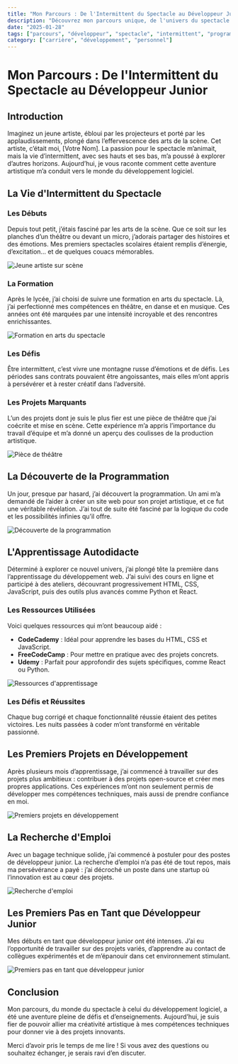 ```yaml
---
title: "Mon Parcours : De l'Intermittent du Spectacle au Développeur Junior"
description: "Découvrez mon parcours unique, de l'univers du spectacle à celui du développement logiciel. Un voyage riche en apprentissages, en défis et en transformations personnelles."
date: "2025-01-28"
tags: ["parcours", "développeur", "spectacle", "intermittent", "programmation"]
category: ["carrière", "développement", "personnel"]
---
```


<div className="prose prose-lg mx-auto">

# Mon Parcours : De l'Intermittent du Spectacle au Développeur Junior

## Introduction

Imaginez un jeune artiste, ébloui par les projecteurs et porté par les applaudissements, plongé dans l’effervescence des arts de la scène. Cet artiste, c’était moi, [Votre Nom]. La passion pour le spectacle m’animait, mais la vie d’intermittent, avec ses hauts et ses bas, m’a poussé à explorer d’autres horizons. Aujourd’hui, je vous raconte comment cette aventure artistique m’a conduit vers le monde du développement logiciel.

## La Vie d'Intermittent du Spectacle

### Les Débuts

Depuis tout petit, j’étais fasciné par les arts de la scène. Que ce soit sur les planches d’un théâtre ou devant un micro, j’adorais partager des histoires et des émotions. Mes premiers spectacles scolaires étaient remplis d’énergie, d’excitation… et de quelques couacs mémorables.

![Jeune artiste sur scène](https://via.placeholder.com/600x400.png?text=Jeune+artiste+sur+scène)

### La Formation

Après le lycée, j’ai choisi de suivre une formation en arts du spectacle. Là, j’ai perfectionné mes compétences en théâtre, en danse et en musique. Ces années ont été marquées par une intensité incroyable et des rencontres enrichissantes.

![Formation en arts du spectacle](https://via.placeholder.com/600x400.png?text=Formation+en+arts+du+spectacle)

### Les Défis

Être intermittent, c’est vivre une montagne russe d’émotions et de défis. Les périodes sans contrats pouvaient être angoissantes, mais elles m’ont appris à persévérer et à rester créatif dans l’adversité.

### Les Projets Marquants

L’un des projets dont je suis le plus fier est une pièce de théâtre que j’ai coécrite et mise en scène. Cette expérience m’a appris l’importance du travail d’équipe et m’a donné un aperçu des coulisses de la production artistique.

![Pièce de théâtre](https://via.placeholder.com/600x400.png?text=Pièce+de+théâtre)

## La Découverte de la Programmation

Un jour, presque par hasard, j’ai découvert la programmation. Un ami m’a demandé de l’aider à créer un site web pour son projet artistique, et ce fut une véritable révélation. J’ai tout de suite été fasciné par la logique du code et les possibilités infinies qu’il offre.

![Découverte de la programmation](https://via.placeholder.com/600x400.png?text=Découverte+de+la+programmation)

## L'Apprentissage Autodidacte

Déterminé à explorer ce nouvel univers, j’ai plongé tête la première dans l’apprentissage du développement web. J’ai suivi des cours en ligne et participé à des ateliers, découvrant progressivement HTML, CSS, JavaScript, puis des outils plus avancés comme Python et React.

### Les Ressources Utilisées

Voici quelques ressources qui m’ont beaucoup aidé :

- **CodeCademy** : Idéal pour apprendre les bases du HTML, CSS et JavaScript.
- **FreeCodeCamp** : Pour mettre en pratique avec des projets concrets.
- **Udemy** : Parfait pour approfondir des sujets spécifiques, comme React ou Python.

![Ressources d'apprentissage](https://via.placeholder.com/600x400.png?text=Ressources+d'apprentissage)

### Les Défis et Réussites

Chaque bug corrigé et chaque fonctionnalité réussie étaient des petites victoires. Les nuits passées à coder m’ont transformé en véritable passionné.

## Les Premiers Projets en Développement

Après plusieurs mois d’apprentissage, j’ai commencé à travailler sur des projets plus ambitieux : contribuer à des projets open-source et créer mes propres applications. Ces expériences m’ont non seulement permis de développer mes compétences techniques, mais aussi de prendre confiance en moi.

![Premiers projets en développement](https://via.placeholder.com/600x400.png?text=Premiers+projets+en+développement)

## La Recherche d'Emploi

Avec un bagage technique solide, j’ai commencé à postuler pour des postes de développeur junior. La recherche d’emploi n’a pas été de tout repos, mais ma persévérance a payé : j’ai décroché un poste dans une startup où l’innovation est au cœur des projets.

![Recherche d'emploi](https://via.placeholder.com/600x400.png?text=Recherche+d'emploi)

## Les Premiers Pas en Tant que Développeur Junior

Mes débuts en tant que développeur junior ont été intenses. J’ai eu l’opportunité de travailler sur des projets variés, d’apprendre au contact de collègues expérimentés et de m’épanouir dans cet environnement stimulant.

![Premiers pas en tant que développeur junior](https://via.placeholder.com/600x400.png?text=Premiers+pas+en+tant+que+développeur+junior)

## Conclusion

Mon parcours, du monde du spectacle à celui du développement logiciel, a été une aventure pleine de défis et d’enseignements. Aujourd’hui, je suis fier de pouvoir allier ma créativité artistique à mes compétences techniques pour donner vie à des projets innovants.

Merci d’avoir pris le temps de me lire ! Si vous avez des questions ou souhaitez échanger, je serais ravi d’en discuter.

</div>
